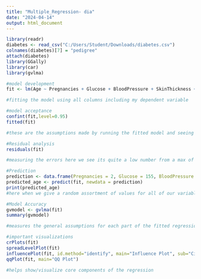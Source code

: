 ---
title: "Multiple_Regression- dia"
date: "2024-04-14"
output: html_document
---

```{r}  
library(readr)
diabetes <- read_csv("C:/Users/Student/Downloads/diabetes.csv")
colnames(diabetes)[7] = "pedigree"
attach(diabetes)
library(GGally)
library(car)
library(gvlma)

#model development
fit <- lm(Age ~ Pregnancies + Glucose + BloodPressure + SkinThickness + Insulin + BMI + pedigree + Outcome, data = diabetes)

#fitting the model using all columns including my dependent variable

#model acceptance
confint(fit,level=0.95)
fitted(fit)

#these are the assumptions made by running the fitted model and seeing what values are predicted

#Residual analysis
residuals(fit)

#measuring the errors here we see its quite a low number from a max of 20 units to a low of -22 units difference in our prediction vs real

#Prediction
prediction <- data.frame(Pregnancies = 2, Glucose = 155, BloodPressure = 70, SkinThickness = 35,Insulin = 11, BMI = 47, pedigree = 0.59, Outcome = 1) 
predicted_age <- predict(fit, newdata = prediction)
print(predicted_age)
#here when we give a random assortment of values for all of our variables the predicted age for this user would be 32 years

#Model Accuracy
gvmodel <- gvlma(fit)
summary(gvmodel)

#measures the general assumptions for each part of the fitted regression

#important visualizations
crPlots(fit)
spreadLevelPlot(fit)
influencePlot(fit, id.method="identify", main="Influence Plot", sub="Circle size is proportial to Cook's Distance")
qqPlot(fit, main="QQ Plot")

#helps show/visualize core components of the regression
```

